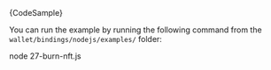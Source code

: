 
<CodeBlock className="language-typescript">
  {CodeSample}
</CodeBlock>

You can run the example by running the following command from the `wallet/bindings/nodejs/examples/` folder:

<CodeBlock className="language-bash">
    node 27-burn-nft.js
</CodeBlock>

